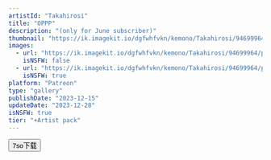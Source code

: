 ```yaml
---
artistId: "Takahirosi"
title: "OPPP"
description: "(only for June subscriber)"
thumbnail: "https://ik.imagekit.io/dgfwhfvkn/kemono/Takahirosi/94699964/p19_2_ori_1_MacaWhUu4.avif?updatedAt=1737215079521"
images:
  - url: "https://ik.imagekit.io/dgfwhfvkn/kemono/Takahirosi/94699964/p19_2_ori_1_MacaWhUu4.avif?updatedAt=1737215079521"
    isNSFW: false
  - url: "https://ik.imagekit.io/dgfwhfvkn/kemono/Takahirosi/94699964/p19_2_ori_5_IcA1z9PmS.avif?updatedAt=1737215078387"
    isNSFW: true
platform: "Patreon"
type: "gallery"
publishDate: "2023-12-15"
updateDate: "2023-12-28"
isNSFW: true
tier: "+Artist pack"
---
```



<Button
      isExternal
      isBlock
      variant="flat"
      color="foreground"
      as={Link}
      href="https://pan.7so.top/f/RlPDh5/_2_OPPP.7z"
    >
      7so下载
    </Button>